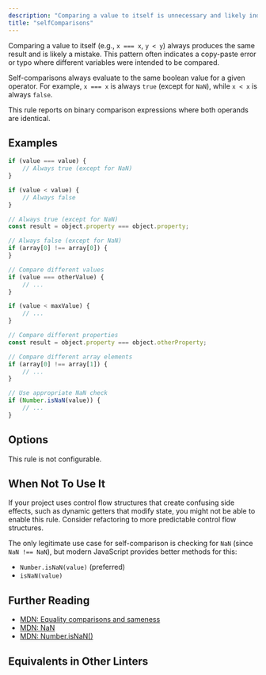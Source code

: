 ```yaml
---
description: "Comparing a value to itself is unnecessary and likely indicates a logic error."
title: "selfComparisons"
---
```



<RuleSummary plugin="ts" rule="selfComparisons" />

Comparing a value to itself (e.g., `x === x`, `y < y`) always produces the same result and is likely a mistake.
This pattern often indicates a copy-paste error or typo where different variables were intended to be compared.

Self-comparisons always evaluate to the same boolean value for a given operator.
For example, `x === x` is always `true` (except for `NaN`), while `x < x` is always `false`.

This rule reports on binary comparison expressions where both operands are identical.

## Examples

<Tabs>
<TabItem label="❌ Incorrect">

```ts
if (value === value) {
	// Always true (except for NaN)
}

if (value < value) {
	// Always false
}

// Always true (except for NaN)
const result = object.property === object.property;

// Always false (except for NaN)
if (array[0] !== array[0]) {
}
```

</TabItem>
<TabItem label="✅ Correct">

```ts
// Compare different values
if (value === otherValue) {
	// ...
}

if (value < maxValue) {
	// ...
}

// Compare different properties
const result = object.property === object.otherProperty;

// Compare different array elements
if (array[0] !== array[1]) {
	// ...
}

// Use appropriate NaN check
if (Number.isNaN(value)) {
	// ...
}
```

</TabItem>
</Tabs>

## Options

This rule is not configurable.

## When Not To Use It

If your project uses control flow structures that create confusing side effects, such as dynamic getters that modify state, you might not be able to enable this rule.
Consider refactoring to more predictable control flow structures.

The only legitimate use case for self-comparison is checking for `NaN` (since `NaN !== NaN`), but modern JavaScript provides better methods for this:

- `Number.isNaN(value)` (preferred)
- `isNaN(value)`

## Further Reading

- [MDN: Equality comparisons and sameness](https://developer.mozilla.org/en-US/docs/Web/JavaScript/Equality_comparisons_and_sameness)
- [MDN: NaN](https://developer.mozilla.org/en-US/docs/Web/JavaScript/Reference/Global_Objects/NaN)
- [MDN: Number.isNaN()](https://developer.mozilla.org/en-US/docs/Web/JavaScript/Reference/Global_Objects/Number/isNaN)

## Equivalents in Other Linters

<RuleEquivalents pluginId="ts" ruleId="selfComparisons" />
